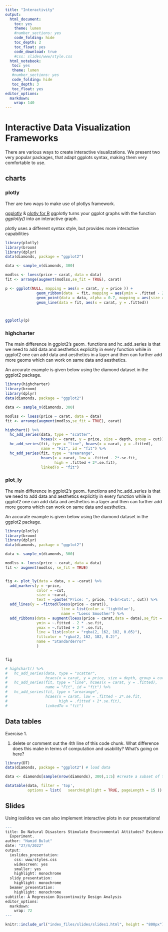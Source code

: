 ```yaml
---
title: "Interactivity"
output:
  html_document:
    toc: yes
    theme: lumen 
    #number_sections: yes
    code_folding: hide
    toc_depth: 2
    toc_float: yes
    code_download: true
    #css: slides/www/style.css
  html_notebook:
   toc: yes
   theme: lumen 
   #number_sections: yes
   code_folding: hide
   toc_depth: 3
   toc_float: yes
editor_options:
  markdown:
    wrap: 140
---
```



# Interactive Data Visualization Frameworks
There are various ways to create interactive visualizations. We present two very popular packages, that adapt ggplots syntax, making them very comfortable to use. 

## charts {.tabset .tabset-pills}
### plotly

Ther are two ways to make use of plotlys framework.  

[ggplotly](https://plotly.com/ggplot2/) & [plotly for R](https://plotly.com/r/)
ggplotly turns your ggplot graphs with the function *ggplotly()* into an interactive graph. 

plotly uses a different syntax style, but provides more interactive capabilities

```r
library(plotly)
library(broom)
library(dplyr)
data(diamonds, package = "ggplot2")

data <- sample_n(diamonds, 300)

modlss <- loess(price ~ carat, data = data)
fit <- arrange(augment(modlss,se_fit = TRUE), carat)

p <- ggplot(NULL, mapping = aes(x = carat, y = price )) +
              geom_ribbon(data  = fit, mapping = aes(ymin = .fitted - 2*.se.fit, ymax = .fitted + 2*.se.fit), fill = "grey70")+
              geom_point(data = data, alpha = 0.7, mapping = aes(size = depth, group = cut, color = cut)) +
              geom_line(data = fit, aes(x = carat, y = .fitted)) 
  


ggplotly(p)
```

 
### highcharter 

The main difference in ggplot2's geom_ functions and hc_add_series is that we need to add data and aesthetics explicitly in every function while in ggplot2 one can add data and aesthetics in a layer and then can further add more geoms which can work on same data and aesthetics.

An accurate example is given below using the diamond dataset in the ggplot2 package.

```r
library(highcharter)
library(broom)
library(dplyr)
data(diamonds, package = "ggplot2")

data <- sample_n(diamonds, 300)

modlss <- loess(price ~ carat, data = data)
fit <- arrange(augment(modlss,se_fit = TRUE), carat)

highchart() %>%
  hc_add_series(data, type = "scatter",
                hcaes(x = carat, y = price, size = depth, group = cut)) %>%
  hc_add_series(fit, type = "line", hcaes(x = carat, y = .fitted),
                name = "Fit", id = "fit") %>%
  hc_add_series(fit, type = "arearange",
                hcaes(x = carat, low = .fitted - 2*.se.fit,
                      high = .fitted + 2*.se.fit),
                linkedTo = "fit")
```

### plot_ly 

The main difference in ggplot2's geom_ functions and hc_add_series is that we need to add data and aesthetics explicitly in every function while in ggplot2 one can add data and aesthetics in a layer and then can further add more geoms which can work on same data and aesthetics.

An accurate example is given below using the diamond dataset in the ggplot2 package.

```r
library(plotly)
library(broom)
library(dplyr)
data(diamonds, package = "ggplot2")

data <- sample_n(diamonds, 300)

modlss <- loess(price ~ carat, data = data)
fit <- augment(modlss, se_fit = TRUE)


fig <- plot_ly(data = data, x = ~carat) %>% 
  add_markers(y = ~price, 
              color = ~cut, 
              size = ~carat, 
              text = ~paste("Price: ", price, '$<br>Cut:', cut)) %>%
  add_lines(y = ~fitted(loess(price ~ carat)),
                         line = list(color = 'lightblue'),
                         name = "Loess Smoother") %>%
  add_ribbons(data = augment(loess(price ~ carat,data = data),se_fit = TRUE), 
              ymin = ~.fitted - 2 * .se.fit,
              ymax = ~.fitted + 2 * .se.fit,
              line = list(color = "rgba(2, 162, 182, 0.05)"),
              fillcolor = "rgba(2, 162, 182, 0.2)",
              name = "Standarderror"
              )


fig

# highchart() %>%
#   hc_add_series(data, type = "scatter",
#                 hcaes(x = carat, y = price, size = depth, group = cut)) %>%
#   hc_add_series(fit, type = "line", hcaes(x = carat, y = .fitted),
#                 name = "Fit", id = "fit") %>%
#   hc_add_series(fit, type = "arearange",
#                 hcaes(x = carat, low = .fitted - 2*.se.fit,
#                       high = .fitted + 2*.se.fit),
#                 linkedTo = "fit")
```


## Data tables

Exercise 1. 

1. delete or comment out the 4th line of this code chunk.
What difference does this make in terms of computation and usability? 
What's going on here?

```r
library(DT)
data(diamonds, package = "ggplot2") # load data 

data <- diamonds[sample(nrow(diamonds), 300),1:5] #create a subset of the dataset

datatable(data, filter = 'top',  
          options = list(   searchHighlight = TRUE, pageLength = 15 ))

```
## Slides 

Using ioslides we can also implement interactive plots in our presentations! 

```r
---
title: Do Natural Disasters Stimulate Environmental Attitudes? Evidence from a Natural
  Experiment.
author: "Hamid Bulut"
date: "27/4/2022"
output:
  ioslides_presentation:
    css: www/styles.css
    widescreen: yes
    smaller: yes
    highlight: monochrome
  slidy_presentation:
    highlight: monochrome
  beamer_presentation:
    highlight: monochrome
subtitle: A Regression Discontinuity Design Analysis
editor_options:
  markdown:
    wrap: 72
---
```


```r
knitr::include_url("index_files/slides/slides1.html", height = "800px")
```

